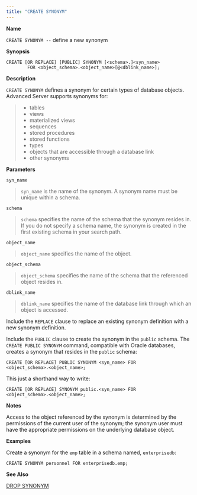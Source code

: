 ```yaml
---
title: "CREATE SYNONYM"
---
```


<div id="create_synonym" class="registered_link"></div>

**Name**

`CREATE SYNONYM --` define a new synonym

**Synopsis**

```text
CREATE [OR REPLACE] [PUBLIC] SYNONYM [<schema>.]<syn_name>
        FOR <object_schema>.<object_name>[@<dblink_name>];
```

**Description**

`CREATE SYNONYM` defines a synonym for certain types of database objects. Advanced Server supports synonyms for:

> -   tables
> -   views
> -   materialized views
> -   sequences
> -   stored procedures
> -   stored functions
> -   types
> -   objects that are accessible through a database link
> -   other synonyms

**Parameters**

`syn_name`

> `syn_name` is the name of the synonym. A synonym name must be unique within a schema.

`schema`

> `schema` specifies the name of the schema that the synonym resides in. If you do not specify a schema name, the synonym is created in the first existing schema in your search path.

`object_name`

> `object_name` specifies the name of the object.

`object_schema`

> `object_schema` specifies the name of the schema that the referenced object resides in.

`dblink_name`

> `dblink_name` specifies the name of the database link through which an object is accessed.

Include the `REPLACE` clause to replace an existing synonym definition with a new synonym definition.

Include the `PUBLIC` clause to create the synonym in the `public` schema. The `CREATE PUBLIC SYNONYM` command, compatible with Oracle databases, creates a synonym that resides in the `public` schema:

```text
CREATE [OR REPLACE] PUBLIC SYNONYM <syn_name> FOR
<object_schema>.<object_name>;
```

This just a shorthand way to write:

```text
CREATE [OR REPLACE] SYNONYM public.<syn_name> FOR
<object_schema>.<object_name>;
```

**Notes**

Access to the object referenced by the synonym is determined by the permissions of the current user of the synonym; the synonym user must have the appropriate permissions on the underlying database object.

**Examples**

Create a synonym for the `emp` table in a schema named, `enterprisedb`:

```text
CREATE SYNONYM personnel FOR enterprisedb.emp;
```

**See Also**

[DROP SYNONYM](54_drop_synonym/#drop_synonym)
